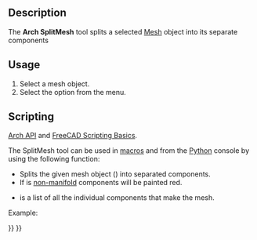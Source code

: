 <languages/>
<translate>

<!--T:11-->
{{Docnav
|[[BIM_WPView|WPView]]
|[[Arch_MeshToShape|MeshToShape]]
|[[BIM_Workbench|BIM]]
|IconL=BIM_WPView.svg
|IconR=Arch_MeshToShape.svg
|IconC=Workbench_BIM.svg
}}

<!--T:17-->
{{VeryImportantMessage|THIS COMMAND IS PART OF THE INTEGRATED [[BIM_Workbench|BIM WORKBENCH]] IN V1.0<br>
This page has been updated for that version.}}

<!--T:1-->
{{GuiCommand
|Name=Arch SplitMesh
|MenuLocation=Utils → Split Mesh
|Workbenches=[[BIM_Workbench|BIM]]
|SeeAlso=[[Arch_SelectNonSolidMeshes|Arch SelectNonSolidMeshes]], [[Arch_MeshToShape|Arch MeshToShape]]
}}

==Description== <!--T:2-->

<!--T:3-->
The '''Arch SplitMesh''' tool splits a selected [[Mesh_Workbench|Mesh]] object into its separate components

==Usage== <!--T:4-->

<!--T:5-->
# Select a mesh object.
# Select the {{MenuCommand|Utils → [[Image:Arch_SplitMesh.svg|16px]] Split Mesh}} option from the menu.

==Scripting== <!--T:16-->

<!--T:6-->
{{Emphasis|See also:}} [[Arch_API|Arch API]] and [[FreeCAD_Scripting_Basics|FreeCAD Scripting Basics]].

<!--T:7-->
The SplitMesh tool can be used in [[Macros|macros]] and from the [[Python|Python]] console by using the following function:

</translate>
{{Code|code=
new_list = splitMesh(obj, mark=True)
}}
<translate>

<!--T:8-->
* Splits the given mesh object ({{incode|obj}}) into separated components.
* If {{incode|mark}} is {{incode|True}} [https://en.wikipedia.org/wiki/Manifold non-manifold] components will be painted red.
* {{incode|new_list}} is a list of all the individual components that make the mesh.

<!--T:12-->
Example:

</translate>
{{Code|code=
import FreeCAD, Draft, Arch, Mesh, MeshPart

Line = Draft.makeWire([FreeCAD.Vector(0, 0, 0),FreeCAD.Vector(2000, 2000, 0)])
Wall = Arch.makeWall(Line, width=150, height=3000)
FreeCAD.ActiveDocument.recompute()

Shape = Wall.Shape.copy(False)
Shape.Placement = Wall.getGlobalPlacement()

mesh_obj = FreeCAD.ActiveDocument.addObject("Mesh::Feature", "Mesh")
mesh_obj.Mesh = MeshPart.meshFromShape(Shape=Shape, MaxLength=520)
mesh_obj.ViewObject.DisplayMode = "Flat Lines"

new_list = Arch.splitMesh(mesh_obj)
}}
<translate>


<!--T:13-->
{{Docnav
|[[BIM_WPView|WPView]]
|[[Arch_MeshToShape|MeshToShape]]
|[[BIM_Workbench|BIM]]
|IconL=BIM_WPView.svg
|IconR=Arch_MeshToShape.svg
|IconC=Workbench_BIM.svg
}}

</translate>
{{BIM_Tools_navi{{#translation:}}}}
{{Userdocnavi{{#translation:}}}}